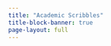 ```yaml
---
title: "Academic Scribbles"
title-block-banner: true
page-layout: full
---
```

<!--This blog documents my efforts to bring my teaching practices and research interests together in meaningful and practical ways. I share activities I've tried, resources I've found useful, and reflect on discussions I've had with my students. Through these, I hope to inspire more teachers to go *beyond the mathematics of the moment*, while I explore how theory can inform my practice, and how my teaching practices can, in turn, enrich my research.-->